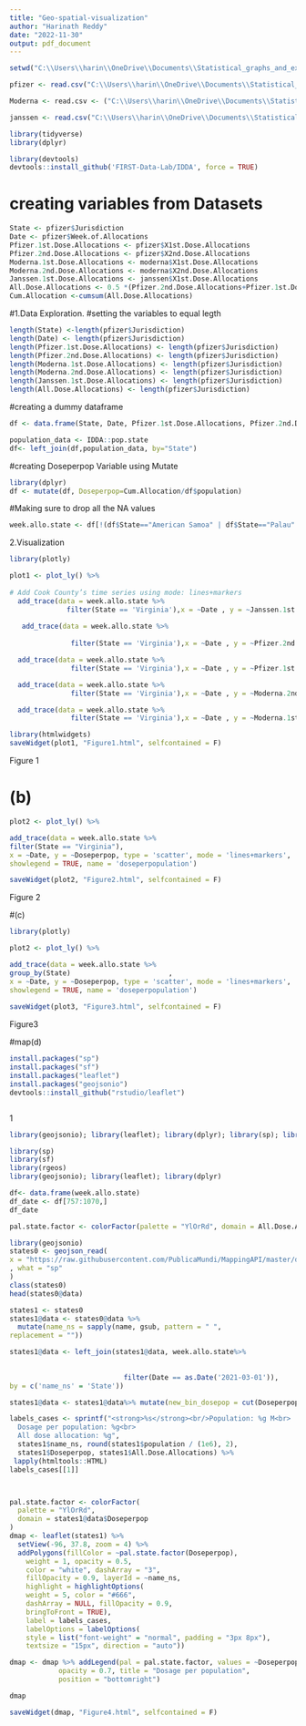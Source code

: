 ```yaml
---
title: "Geo-spatial-visualization"
author: "Harinath Reddy"
date: "2022-11-30"
output: pdf_document
---
```



```r
setwd("C:\\Users\\harin\\OneDrive\\Documents\\Statistical_graphs_and_exploration")

pfizer <- read.csv("C:\\Users\\harin\\OneDrive\\Documents\\Statistical_graphs_and_exploration\\pfizer.xlsx")

Moderna <- read.csv <- ("C:\\Users\\harin\\OneDrive\\Documents\\Statistical_graphs_and_exploration\\Moderna.xlsx")

janssen <- read.csv("C:\\Users\\harin\\OneDrive\\Documents\\Statistical_graphs_and_exploration\\janssen.xlsx")
```
```r

library(tidyverse)
library(dplyr)
```



```r
library(devtools)
devtools::install_github('FIRST-Data-Lab/IDDA', force = TRUE)

```

# creating variables from Datasets
```r
State <- pfizer$Jurisdiction
Date <- pfizer$Week.of.Allocations
Pfizer.1st.Dose.Allocations <- pfizer$X1st.Dose.Allocations 
Pfizer.2nd.Dose.Allocations <- pfizer$X2nd.Dose.Allocations 
Moderna.1st.Dose.Allocations <- moderna$X1st.Dose.Allocations
Moderna.2nd.Dose.Allocations <- moderna$X2nd.Dose.Allocations 
Janssen.1st.Dose.Allocations <- janssen$X1st.Dose.Allocations 
All.Dose.Allocations <- 0.5 *(Pfizer.2nd.Dose.Allocations+Pfizer.1st.Dose.Allocations+Moderna.1st.Dose.Allocations + Moderna.2nd.Dose.Allocations)+Janssen.1st.Dose.Allocations
Cum.Allocation <-cumsum(All.Dose.Allocations)

```
#1.Data Exploration.
#setting the variables to equal legth
```r
length(State) <-length(pfizer$Jurisdiction)
length(Date) <- length(pfizer$Jurisdiction)
length(Pfizer.1st.Dose.Allocations) <- length(pfizer$Jurisdiction)
length(Pfizer.2nd.Dose.Allocations) <- length(pfizer$Jurisdiction)
length(Moderna.1st.Dose.Allocations) <- length(pfizer$Jurisdiction)
length(Moderna.2nd.Dose.Allocations) <- length(pfizer$Jurisdiction)
length(Janssen.1st.Dose.Allocations) <- length(pfizer$Jurisdiction)
length(All.Dose.Allocations) <- length(pfizer$Jurisdiction)

```

#creating a dummy dataframe

```r
df <- data.frame(State, Date, Pfizer.1st.Dose.Allocations, Pfizer.2nd.Dose.Allocations, Moderna.1st.Dose.Allocations, Moderna.2nd.Dose.Allocations , Janssen.1st.Dose.Allocations, All.Dose.Allocations, Cum.Allocation)

```

```r
population_data <- IDDA::pop.state
df<- left_join(df,population_data, by="State")
```

#creating Doseperpop Variable using Mutate

```r
library(dplyr)
df <- mutate(df, Doseperpop=Cum.Allocation/df$population)

```
#Making sure to drop all the NA values


```{r/ creating the desired datatframe week.all.state}
week.allo.state <- df[!(df$State=="American Samoa" | df$State=="Palau" | df$State == "Guam" | df$State == "Mariana Islands" | df$State == "Marshall Islands" | df$State == "NewYorkCity" | df$State == "PuertoRico" |  df$State == "U.S.VirginIslands" | df$State == "Philadelphia"),] 
```


2.Visualization


```r
library(plotly)

plot1 <- plot_ly() %>%
  
# Add Cook County’s time series using mode: lines+markers
  add_trace(data = week.allo.state %>%
              filter(State == 'Virginia'),x = ~Date , y = ~Janssen.1st.Dose.Allocations, type = 'scatter', mode = 'lines+markers',showlegend = TRUE, name = 'Janssen Dose') %>%
  
   add_trace(data = week.allo.state %>%
               
               filter(State == 'Virginia'),x = ~Date , y = ~Pfizer.2nd.Dose.Allocations, type = 'scatter', mode = 'lines+markers',showlegend = TRUE, name = 'Pfizer 2nd dose')%>%

  add_trace(data = week.allo.state %>%
               filter(State == 'Virginia'),x = ~Date , y = ~Pfizer.1st.Dose.Allocations, type = 'scatter', mode = 'lines+markers',showlegend = TRUE, name = 'Pfizer 1st dose')%>%

  add_trace(data = week.allo.state %>%
               filter(State == 'Virginia'),x = ~Date , y = ~Moderna.2nd.Dose.Allocations, type = 'scatter', mode ='lines+markers',showlegend = TRUE, name = 'Moderna 2nd dose')%>%

  add_trace(data = week.allo.state %>%
               filter(State == 'Virginia'),x = ~Date , y = ~Moderna.1st.Dose.Allocations, type = 'scatter', mode ='lines+markers',showlegend = TRUE, name = 'Moderna 1st dose')

library(htmlwidgets)
saveWidget(plot1, "Figure1.html", selfcontained = F)

```
Figure 1

# (b)
```r
plot2 <- plot_ly() %>%

add_trace(data = week.allo.state %>%
filter(State == "Virginia"),
x = ~Date, y = ~Doseperpop, type = 'scatter', mode = 'lines+markers',
showlegend = TRUE, name = 'doseperpopulation')

saveWidget(plot2, "Figure2.html", selfcontained = F)

```
Figure 2


#(c) 
```r
library(plotly)

plot2 <- plot_ly() %>%

add_trace(data = week.allo.state %>%
group_by(State)                        ,
x = ~Date, y = ~Doseperpop, type = 'scatter', mode = 'lines+markers',
showlegend = TRUE, name = 'doseperpopulation')
  
saveWidget(plot3, "Figure3.html", selfcontained = F)
```
Figure3

#map(d)
```r
install.packages("sp")
install.packages("sf")
install.packages("leaflet")
install.packages("geojsonio")
devtools::install_github("rstudio/leaflet")



```
1


```r
library(geojsonio); library(leaflet); library(dplyr); library(sp); library(sf)

```




```r
library(sp)
library(sf)
library(rgeos)
library(geojsonio); library(leaflet); library(dplyr)

```

```r
df<- data.frame(week.allo.state)
df_date <- df[757:1070,]
df_date

```



```r
pal.state.factor <- colorFactor(palette = "YlOrRd", domain = All.Dose.Allocations)
```

```r
library(geojsonio)
states0 <- geojson_read(
x = "https://raw.githubusercontent.com/PublicaMundi/MappingAPI/master/data/geojson/us-states.json"
, what = "sp"
)
class(states0)  
head(states0@data)
```

```r
states1 <- states0
states1@data <- states0@data %>%
  mutate(name_ns = sapply(name, gsub, pattern = " ", 
replacement = ""))

states1@data <- left_join(states1@data, week.allo.state%>%
                            
                            
                            filter(Date == as.Date('2021-03-01')), 
by = c('name_ns' = 'State'))

states1@data <- states1@data%>% mutate(new_bin_dosepop = cut(Doseperpop, breaks = 6))
```

```r

labels_cases <- sprintf("<strong>%s</strong><br/>Population: %g M<br>
  Dosage per population: %g<br>
  All dose allocation: %g",
  states1$name_ns, round(states1$population / (1e6), 2),
  states1$Doseperpop, states1$All.Dose.Allocations) %>%
 lapply(htmltools::HTML)
labels_cases[[1]]



pal.state.factor <- colorFactor(
  palette = "YlOrRd",
  domain = states1@data$Doseperpop
)
dmap <- leaflet(states1) %>%
  setView(-96, 37.8, zoom = 4) %>%
  addPolygons(fillColor = ~pal.state.factor(Doseperpop),
    weight = 1, opacity = 0.5,
    color = "white", dashArray = "3",
    fillOpacity = 0.9, layerId = ~name_ns,
    highlight = highlightOptions(
    weight = 5, color = "#666",
    dashArray = NULL, fillOpacity = 0.9,
    bringToFront = TRUE),
    label = labels_cases,
    labelOptions = labelOptions(
    style = list("font-weight" = "normal", padding = "3px 8px"),
    textsize = "15px", direction = "auto"))

dmap <- dmap %>% addLegend(pal = pal.state.factor, values = ~Doseperpop, 
            opacity = 0.7, title = "Dosage per population",
            position = "bottomright")

dmap

saveWidget(dmap, "Figure4.html", selfcontained = F)
```